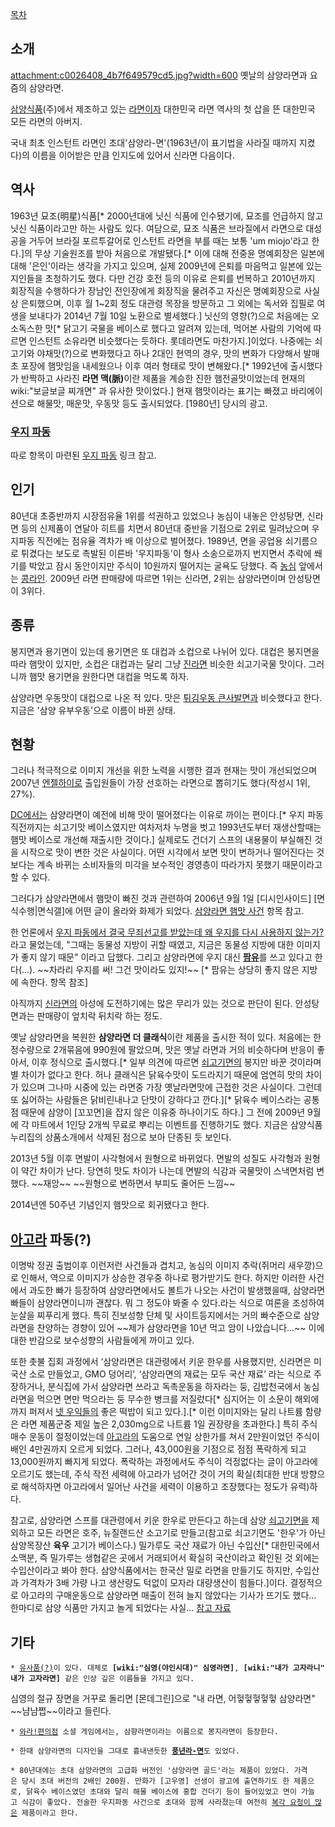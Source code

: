 [[목차]]

== 소개 ==
attachment:c0026408_4b7f649579cd5.jpg?width=600
옛날의 삼양라면과 요즘의 삼양라면. 

[[삼양식품]](주)에서 제조하고 있는 [[라면]]이자 대한민국 라면 역사의 첫 삽을 뜬 대한민국 모든 라면의 아버지.

국내 최초 인스턴트 라면인 초대'삼양라-면'(1963년/이 표기법을 사라질 때까지 지켰다)의 이름을 이어받은 만큼 인지도에 있어서 신라면 다음이다.

== 역사 ==
1963년 묘조(明星)식품[* 2000년대에 닛신 식품에 인수됐기에, 묘조를 언급하지 않고 닛신 식품이라고만 하는 사람도 있다. 여담으로, 묘조 식품은 브라질에서 라면으로 대성공을 거두어 브라질 포르투갈어로 인스턴트 라면을 부를 때는 보통 'um miojo'라고 한다.]의 무상 기술원조를 받아 처음으로 개발됐다.[* 이에 대해 전중윤 명예회장은 일본에 대해 '은인'이라는 생각을 가지고 있으며, 실제 2009년에 은퇴를 마음먹고 일본에 있는 지인들을 초청하기도 했다. 다만 건강 호전 등의 이유로 은퇴를 번복하고 2010년까지 회장직을 수행하다가 장남인 전인장에게 회장직을 물려주고 자신은 명예회장으로 사실상 은퇴했으며, 이후 월 1~2회 정도 대관령 목장을 방문하고 그 외에는 독서와 집필로 여생을 보내다가 2014년 7월 10일 노환으로 별세했다.] 닛신의 영향(?)으로 처음에는 오소독스한 맛[* 닭고기 국물을 베이스로 했다고 알려져 있는데, 먹어본 사람의 기억에 따르면 인스턴트 소유라면 비슷했다는 듯하다. 롯데라면도 마찬가지.]이었다. 나중에는 쇠고기와 야채맛(?)으로 변화했다고 하나 2대인 현역의 경우, 맛의 변화가 다양해서 발매 초 포장에 햄맛임을 내세웠으나 이후 여러 형태로 맛이 변해왔다.[* 1992년에 출시했다가 반짝하고 사라진 '''라면 맥(脈)'''이란 제품을 계승한 진한 햄전골맛이었는데 현재의 wiki:"보글보글 찌개면" 과 유사한 맛이었다.] 현재 햄맛이라는 표기는 빠졌고 바리에이션으로 해물맛, 매운맛, 우동맛 등도 출시되었다.
{{{#!html
<iframe width="420" height="315" src="//www.youtube.com/embed/RsFuNd4wj_g" frameborder="0" allowfullscreen></iframe>
}}}
[1980년] 당시의 광고.
=== [[우지 파동]] ===
따로 항목이 마련된 [[우지 파동]] 링크 참고.

== 인기 ==
80년대 초중반까지 시장점유율 1위를 석권하고 있었으나 농심이 내놓은 안성탕면, 신라면 등의 신제품이 연달아 히트를 치면서 80년대 중반을 기점으로 2위로 밀려났으며 우지파동 직전에는 점유율 격차가 배 이상으로 벌어졌다. 1989년, 면을 공업용 쇠기름으로 튀겼다는 보도로 촉발된 이른바 '우지파동'이 형사 소송으로까지 번지면서 추락에 쐐기를 박았고 잠시 동안이지만 주식이 10원까지 떨어지는 굴욕도 당했다. 즉 [[농심]] 앞에서는 [[콩라인]]. 2009년 라면 판매량에 따르면 1위는 신라면, 2위는 삼양라면이며 안성탕면이 3위다. 

== 종류 ==
봉지면과 용기면이 있는데 용기면은 또 대컵과 소컵으로 나뉘어 있다. 대컵은 봉지면을 따라 햄맛이 있지만, 소컵은 대컵과는 달리 그냥 [[진라면]] 비슷한 쇠고기국물 맛이다. 그러니까 햄맛 용기면을 원한다면 대컵을 먹도록 하자.

삼양라면 우동맛이 대컵으로 나온 적 있다. 맛은 [[튀김우동 큰사발면]]과 비슷했다고 한다. 지금은 '삼양 유부우동'으로 이름이 바뀐 상태.

== 현황 ==
그러나 적극적으로 이미지 개선을 위한 노력을 시행한 결과 현재는 맛이 개선되었으며 2007년 [[엔젤하이로]] 출입원들이 가장 선호하는 라면으로 뽑히기도 했다(작성시 1위, 27%).

[[DC]]에서는 삼양라면이 예전에 비해 맛이 떨어졌다는 이유로 까이는 편이다.[* 우지 파동 직전까지는 쇠고기맛 베이스였지만 여차저차 누명을 벗고 1993년도부터 재생산할때는 햄맛 베이스로 개선해 재출시한 것이다.] 실제로도 건더기 스프의 내용물이 부실해진 것을 시작으로 맛이 변한 것은 사실이다. 어떤 시각에서 보면 맛이 변하거나 떨어진다는 것보다는 계속 바뀌는 소비자들의 미각을 보수적인 경영층이 따라가지 못했기 때문이라고 할 수 있다.

그러다가 삼양라면에서 햄맛이 빠진 것과 관련하여 2006년 9월 1일 [디시인사이드] [면식수행|면식갤]에 어떤 글이 올라와 화제가 되었다. [[삼양라면 햄맛 사건]] 항목 참고.

한 언론에서 [http://weekly.khan.co.kr/khnm.html?mode=view&dept=115&art_id=201301221433341 우지 파동에서 결국 무죄선고를 받았는데 왜 우지를 다시 사용하지 않는가?] 라고 물었는데, "그때는 동물성 지방이 귀할 때였고, 지금은 동물성 지방에 대한 이미지가 좋지 않기 때문" 이라고 답했다. 그리고 삼양라면에 우지 대신 '''[[팜유]]'''를 쓰고 있다고 한다(…). ~~차라리 우지를 써! 그건 맛이라도 있지!~~ [* 팜유는 상당히 좋지 않은 지방에 속한다. 항목 참조] 

아직까지 [[신라면]]의 아성에 도전하기에는 많은 무리가 있는 것으로 판단이 된다. 안성탕면과는 판매량이 엎치락 뒤치락 하는 정도.

옛날 삼양라면을 복원한 '''삼양라면 더 클래식'''이란 제품을 출시한 적이 있다. 처음에는 한정수량으로 2개묶음에 990원에 팔았으며, 맛은 옛날 라면과 거의 비슷하다며 반응이 좋아서, 이후 정식으로 출시했다.[* 일부 의견에 따르면 [[쇠고기면]]의 봉지만 바꾼 것이라며 별 차이가 없다고 한다. 허나 클래식은 닭육수맛이 도드라지기 때문에 엄연히 맛의 차이가 있으며 그나마 시중에 있는 라면중 가장 옛날라면맛에 근접한 것은 사실이다. 그런데 또 싫어하는 사람들은 닭비린내나고 단맛이 강하다고 깐다.][* 닭육수 베이스라는 공통점 때문에 삼양이 [꼬꼬면]을 잡지 않은 이유중 하나이기도 하다.] 그 전에 2009년 9월에 각 마트에서 1인당 2개씩 무료로 뿌리는 이벤트를 진행하기도 했다. 지금은 삼양식품 누리집의 상품소개에서 삭제된 점으로 보아 단종된 듯 보인다.

2013년 5월 이후 면발이 사각형에서 원형으로 바뀌었다. 면발의 성질도 사각형과 원형이 약간 차이가 난다. 당연히 맛도 차이가 나는데 면발의 식감과 국물맛이 스낵면처럼 변했다. ~~재앙~~ ~~원형으로 변하면서 부피도 줄어든 느낌~~

2014년엔 50주년 기념인지 햄맛으로 회귀됐다고 한다.

== [[아고라]] 파동(?) ==
이명박 정권 출범이후 이런저런 사건들과 겹치고, 농심의 이미지 추락(쥐머리 새우깡)으로 인해서, 역으로 이미지가 상승한 경우중 하나로 평가받기도 한다. 하지만 이러한 사건에서 과도한 빠가 등장하여 삼양라면에서도 볼트가 나오는 사건이 발생했을때, 삼양라면 빠들이 삼양라면이니까 괜찮다. 뭐 그 정도야 봐줄 수 있다.라는 식으로 여론을 조성하여 눈살을 찌푸리게 했다. 특히 진보성향 단체 및 사이트등지에서는 거의 빠수준으로 삼양라면을 찬양하는 경향이 있어 ~~제가 삼양라면을 10년 먹고 암이 나았습니다...~~ 이에 대한 반감으로 보수성향의 사람들에게 까이고 있다. 

또한 촛불 집회 과정에서 ‘삼양라면은 대관령에서 키운 한우를 사용했지만, 신라면은 미국산 소로 만들었고, GMO 덩어리’, ‘삼양라면의 재료는 모두 국산 재료’ 라는 식으로 주장하거나, 분식집에 가서 삼양라면 쓰라고 독촉운동을 하자라는 둥, 김밥천국에서 농심 라면을 먹으면 면만 먹으라는 둥 무수한 병크를 저질렀다[* 심지어는 이 소문이 해외에까지 퍼져서 [[넷 우익]]들의 좋은 떡밥이 되고 있다.].[* 이런 이미지와는 달리 나트륨 함량은 라면 제품군중 제일 높은 2,030mg으로 나트륨 1일 권장량을 초과한다.] 특히 주식 매수 운동이 절정이었는데 [[아고라]]의 도움으로 연일 상한가를 쳐서 2만원이었던 주식이 배인 4만권까지 오르게 되었다. 그러나, 43,000원을 기점으로 점점 폭락하게 되고 13,000원까지 빠지게 되었다. 폭락하는 과정에서도 주식이 걱정없다는 글이 아고라에 오르기도 했는데, 주식 작전 세력에 아고라가 넘어간 것이 거의 확실(최대한 반대 방향으로 해석하자면 아고라에서 일어난 사건을 세력이 이용하고 조장했다는 정도가 유력)하다.

참고로, 삼양라면 스프를 대관령에서 키운 한우로 만든다고 하는데 삼양 [[쇠고기면]]을 제외하고 모든 라면은 호주, 뉴질랜드산 소고기로 만들고(참고로 쇠고기면도 '한우'가 아닌 삼양목장산 '''육우''' 고기가 베이스다.) 밀가루도 국산 재료가 아닌 수입산[* 대한민국에서 소맥분, 즉 밀가루는 생협같은 곳에서 거래되어서 확실히 국산이라고 확인된 것 외에는 수입산이라고 봐야 한다. 삼양식품에서는 한국산 밀로 라면을 만들기도 하지만, 수입산과 가격차가 3배 가량 나고 생산량도 턱없이 모자라 대량생산이 힘들다.]이다. 결정적으로 아고라의 구매운동으로 삼양라면 매출이 전혀 늘지 않았다는 기사가 뜨기도 했다... 한마디로 삼양 식품만 가지고 놀게 되었다는 사실... [http://blog.naver.com/inimje?Redirect=Log&logNo=90032906263 참고 자료]

== 기타 ==
 * [http://gall.dcinside.com/list.php?id=composition_dc&no=85429 유사품(?)]이 있다. 대체로 '''[wiki:"심영(야인시대)" 심영라면]''', '''[wiki:"내가 고자라니" 내가 고자라면]''' 같은 인상 깊은 이름들을 가지고 있다.
심영의 절규 장면을 거꾸로 돌리면 [몬데그린]으로 "내 라면, 어헣헣헣헣헣 삼양라면" ~~냠냠쩝~~이라고 들린다.

 * [[와라!편의점]] 소셜 게임에서는, 삼향라면이라는 이름으로 봉지라면이 등장한다.

 * 한때 삼양라면의 디자인을 그대로 흉내낸듯한 [http://www.adic.co.kr/ads/list/showTvAd.do?ukey=73717 '''풍년라-면''']도 있었다.

 * 80년대에는 초대 삼양라면의 고급화 버전인 '삼양라면 골드'라는 제품이 있었다. 가격은 당시 초대 버전의 2배인 200원. 만화가 [고우영] 선생이 광고에 출연하기도 한 제품으로, 닭육수 베이스였던 초대와 달리 해물 베이스에 홍합 건더기 등이 들어있었고 면이 가늘고 식감이 좋았다. 전술한 우지파동 사건으로 초대와 함께 사라졌는데 여전히 [https://www.facebook.com/samyangfoods/posts/462841997119005 복각 요청이 많은] 제품이라고 한다. 
{{{#!html
<object type='application/x-shockwave-flash' id='DaumVodPlayer_n3TTNeNn-z8$' width='540px' height='310px' align='middle' classid='clsid:d27cdb6e-ae6d-11cf-96b8-444553540000' codebase='http://fpdownload.macromedia.com/pub/shockwave/cabs/flash/swflash.cab#version=10,3,0,0'><param name='movie' value='http://videofarm.daum.net/controller/player/VodPlayer.swf' /><param name='allowScriptAccess' value='always' /><param name='allowFullScreen' value='true' /><param name='bgcolor' value='#000000' /><param name='wmode' value='window' /><param name='flashvars' value='vid=n3TTNeNn-z8$&playLoc=undefined&alert=true' /><embed src='http://videofarm.daum.net/controller/player/VodPlayer.swf' width='540px' height='310px' allowScriptAccess='always' type='application/x-shockwave-flash' allowFullScreen='true' bgcolor='#000000' flashvars='vid=n3TTNeNn-z8$&playLoc=undefined&alert=true'></embed></object>
}}}
